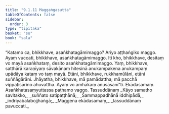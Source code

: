 ```yaml
---
title: "9.1.11 Maggaṅgasutta"
tableOfContents: false
sidebar:
  order: 3
type: "tipitaka"
basket: "su"
book: "sala"
---
```



<DynamicBreadcrumb />

<Division number="376" book="sala" bookNo="13" page="537">

<Paragraph number="1691" book="sala">
“Katamo ca, bhikkhave, asaṅkhatagāmimaggo? Ariyo aṭṭhaṅgiko maggo. Ayaṃ vuccati, bhikkhave, asaṅkhatagāmimaggo. Iti kho, bhikkhave, desitaṃ vo mayā asaṅkhataṃ, desito asaṅkhatagāmimaggo. Yaṃ, bhikkhave, satthārā karaṇīyaṃ sāvakānaṃ hitesinā anukampakena anukampaṃ upādāya kataṃ vo taṃ mayā. Etāni, bhikkhave, rukkhamūlāni, etāni suññāgārāni. Jhāyatha, bhikkhave, mā pamādattha; mā pacchā vippaṭisārino ahuvattha. Ayaṃ vo amhākaṃ anusāsanī”ti.

</Paragraph>
</Division>

<Paragraph number="1692" type="center" book="sala">
Ekādasamaṃ.



</Paragraph>

<Paragraph number="1693" type="center" book="sala">
Asaṅkhatasaṃyuttassa paṭhamo vaggo.



</Paragraph>

<Paragraph number="1694" type="center" book="sala">
Tassuddānaṃ


</Paragraph>

<Paragraph number="1695" type="verses" book="sala">
_Kāyo samatho savitakko,_  
_suññato satipaṭṭhānā;_  
_Sammappadhānā iddhipādā,_  
_indriyabalabojjhaṅgā;_  
_Maggena ekādasamaṃ,_  
_tassuddānaṃ pavuccati._
</Paragraph>